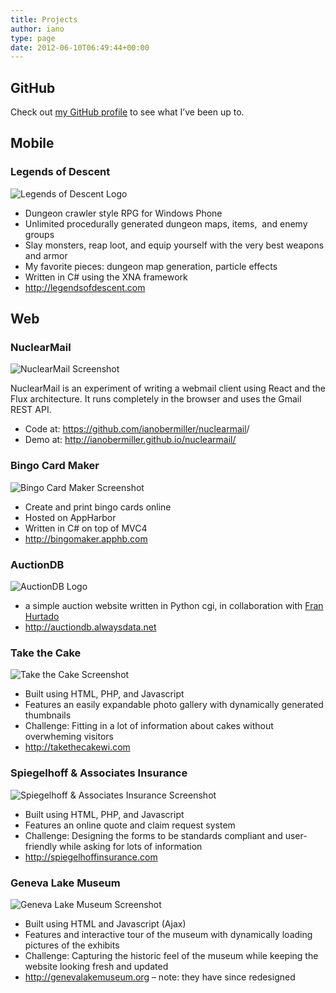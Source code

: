 ```yaml
---
title: Projects
author: iano
type: page
date: 2012-06-10T06:49:44+00:00
---
```


## GitHub

Check out [my GitHub profile][1] to see what I&#8217;ve been up to.

## Mobile

### Legends of Descent

![Legends of Descent Logo](./legends-of-descent.png)

- Dungeon crawler style RPG for Windows Phone
- Unlimited procedurally generated dungeon maps, items,  and enemy groups
- Slay monsters, reap loot, and equip yourself with the very best weapons and armor
- My favorite pieces: dungeon map generation, particle effects
- Written in C# using the XNA framework
- <http://legendsofdescent.com>

## Web

### NuclearMail

![NuclearMail Screenshot](./nuclearmail.png)

NuclearMail is an experiment of writing a webmail client using React and the Flux architecture. It runs completely in the browser and uses the Gmail REST API.

- Code at: <https://github.com/ianobermiller/nuclearmail>/
- Demo at: <http://ianobermiller.github.io/nuclearmail/>

### Bingo Card Maker

![Bingo Card Maker Screenshot](./bingomaker.png)

- Create and print bingo cards online
- Hosted on AppHarbor
- Written in C# on top of MVC4
- <http://bingomaker.apphb.com>

### AuctionDB

![AuctionDB Logo](./actiondb.jpg)

- a simple auction website written in Python cgi, in collaboration with [Fran Hurtado][6]
- <http://auctiondb.alwaysdata.net>

### Take the Cake

![Take the Cake Screenshot](./takethecake.jpg)

- Built using HTML, PHP, and Javascript
- Features an easily expandable photo gallery with dynamically generated thumbnails
- Challenge: Fitting in a lot of information about cakes without overwheming visitors
- <http://takethecakewi.com>

### Spiegelhoff & Associates Insurance

![Spiegelhoff & Associates Insurance Screenshot](./spiegelhoff.jpg)

- Built using HTML, PHP, and Javascript
- Features an online quote and claim request system
- Challenge: Designing the forms to be standards compliant and user-friendly while asking for lots of information
- <http://spiegelhoffinsurance.com>

### Geneva Lake Museum

![Geneva Lake Museum Screenshot](./genevalakemuseum.jpg)

- Built using HTML and Javascript (Ajax)
- Features and interactive tour of the museum with dynamically loading pictures of the exhibits
- Challenge: Capturing the historic feel of the museum while keeping the website looking fresh and updated
- <http://genevalakemuseum.org> &#8211; note: they have since redesigned

[1]: https://github.com/ianobermiller
[2]: http://legendsofdescent.com
[3]: https://i2.wp.com/ianobermiller.com/wp-content/uploads/2012/06/Screen-Shot-2014-09-06-at-8.58.26-AM.png
[4]: http://bingomaker.apphb.com
[5]: http://auctiondb.alwaysdata.net
[6]: http://franhurtado.com
[7]: http://takethecakewi.com
[8]: http://spiegelhoffinsurance.com
[9]: http://genevalakemuseum.org
